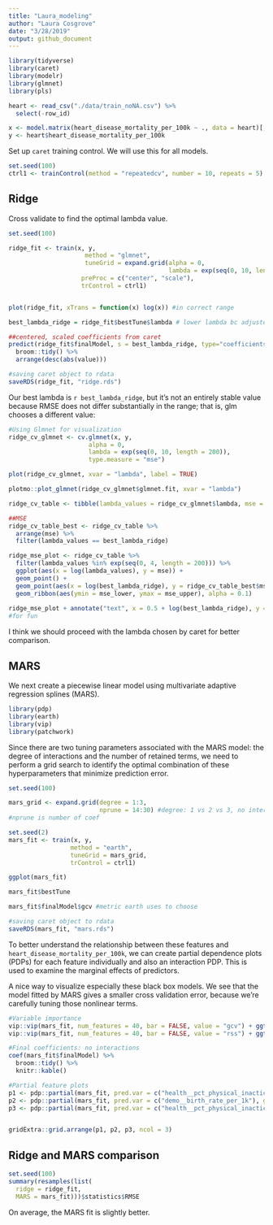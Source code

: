 ```yaml
---
title: "Laura_modeling"
author: "Laura Cosgrove"
date: "3/28/2019"
output: github_document
---
```



```r
library(tidyverse)
library(caret)
library(modelr)
library(glmnet)
library(pls)
```

```r
heart <- read_csv("./data/train_noNA.csv") %>% 
  select(-row_id)

x <- model.matrix(heart_disease_mortality_per_100k ~ ., data = heart)[,-1]
y <- heart$heart_disease_mortality_per_100k
```

Set up `caret` training control. We will use this for all models.

```r
set.seed(100)
ctrl1 <- trainControl(method = "repeatedcv", number = 10, repeats = 5)
```

## Ridge

Cross validate to find the optimal lambda value.

```r
set.seed(100)

ridge_fit <- train(x, y,
                     method = "glmnet",
                     tuneGrid = expand.grid(alpha = 0, 
                                            lambda = exp(seq(0, 10, length = 200))),
                    preProc = c("center", "scale"),
                    trControl = ctrl1)


plot(ridge_fit, xTrans = function(x) log(x)) #in correct range

best_lambda_ridge = ridge_fit$bestTune$lambda # lower lambda bc adjusted bounds

##centered, scaled coefficients from caret
predict(ridge_fit$finalModel, s = best_lambda_ridge, type="coefficients") %>% 
  broom::tidy() %>% 
  arrange(desc(abs(value)))

#saving caret object to rdata
saveRDS(ridge_fit, "ridge.rds")

```

Our best lambda is `r best_lambda_ridge`, but it's not an entirely stable value because RMSE does not differ substantially in the range; that is, glm chooses a different value: 

```r

#Using Glmnet for visualization 
ridge_cv_glmnet <- cv.glmnet(x, y, 
                      alpha = 0, 
                      lambda = exp(seq(0, 10, length = 200)), 
                      type.measure = "mse")

plot(ridge_cv_glmnet, xvar = "lambda", label = TRUE)

plotmo::plot_glmnet(ridge_cv_glmnet$glmnet.fit, xvar = "lambda")

ridge_cv_table <- tibble(lambda_values = ridge_cv_glmnet$lambda, mse = ridge_cv_glmnet$cvm, mse_upper = ridge_cv_glmnet$cvup, mse_lower = ridge_cv_glmnet$cvlo)

##MSE
ridge_cv_table_best <- ridge_cv_table %>% 
  arrange(mse) %>% 
  filter(lambda_values == best_lambda_ridge)

ridge_mse_plot <- ridge_cv_table %>% 
  filter(lambda_values %in% exp(seq(0, 4, length = 200))) %>% 
  ggplot(aes(x = log(lambda_values), y = mse)) +
  geom_point() +
  geom_point(aes(x = log(best_lambda_ridge), y = ridge_cv_table_best$mse), color = "red") +
  geom_ribbon(aes(ymin = mse_lower, ymax = mse_upper), alpha = 0.1)
  
ridge_mse_plot + annotate("text", x = 0.5 + log(best_lambda_ridge), y = 985, label = "Lambda chosen by caret", color = "red")
#for fun
```

I think we should proceed with the lambda chosen by caret for better comparison.

## MARS

We next create a piecewise linear model using multivariate adaptive regression splines (MARS).
```r
library(pdp)
library(earth)
library(vip)
library(patchwork)
```
Since there are two tuning parameters associated with the MARS model: the degree of interactions and the number of retained terms, we need to perform a grid search to identify the optimal combination of these hyperparameters that minimize prediction error.

```r
set.seed(100)

mars_grid <- expand.grid(degree = 1:3, 
                         nprune = 14:30) #degree: 1 vs 2 vs 3, no interaction vs. interaction;
#nprune is number of coef

set.seed(2)
mars_fit <- train(x, y,
                 method = "earth",
                 tuneGrid = mars_grid,
                 trControl = ctrl1)

ggplot(mars_fit)

mars_fit$bestTune

mars_fit$finalModel$gcv #metric earth uses to choose

#saving caret object to rdata
saveRDS(mars_fit, "mars.rds")
```

To better understand the relationship between these features and `heart_disease_mortality_per_100k`, we can create partial dependence plots (PDPs) for each feature individually and also an interaction PDP. This is used to examine the marginal effects of predictors.

A nice way to visualize especially these black box models. We see that the model fitted by MARS gives a smaller cross validation error, because we're carefully tuning those nonlinear terms.

```r
#Variable importance
vip::vip(mars_fit, num_features = 40, bar = FALSE, value = "gcv") + ggtitle("GCV")
vip::vip(mars_fit, num_features = 40, bar = FALSE, value = "rss") + ggtitle("RSS")

#Final coefficients: no interactions
coef(mars_fit$finalModel) %>%
  broom::tidy() %>% 
  knitr::kable()

#Partial feature plots
p1 <- pdp::partial(mars_fit, pred.var = c("health__pct_physical_inacticity"), grid.resolution = 10) %>% autoplot()
p2 <- pdp::partial(mars_fit, pred.var = c("demo__birth_rate_per_1k"), grid.resolution = 10) %>% autoplot()
p3 <- pdp::partial(mars_fit, pred.var = c("health__pct_physical_inacticity", "demo__birth_rate_per_1k"), grid.resolution = 10) %>%  plotPartial(levelplot = FALSE, zlab = "yhat", drape = TRUE, colorkey = TRUE, screen = list(z = -20, x = -60))


gridExtra::grid.arrange(p1, p2, p3, ncol = 3)
```


## Ridge and MARS comparison
```r
set.seed(100)
summary(resamples(list(
  ridge = ridge_fit,
  MARS = mars_fit)))$statistics$RMSE
```


On average, the MARS fit is slightly better.
